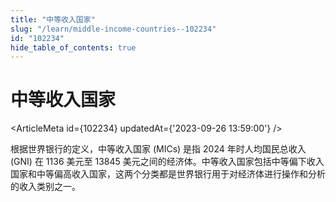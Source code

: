 ```yaml
---
title: "中等收入国家"
slug: "/learn/middle-income-countries--102234"
id: "102234"
hide_table_of_contents: true
---
```



# 中等收入国家

<ArticleMeta id={102234} updatedAt={'2023-09-26 13:59:00'} />
<div className='border-solid border-b border-t-0 my-4 border-[var(--ifm-color-gray-300)]' />

根据世界银行的定义，中等收入国家 (MICs) 是指 2024 年时人均国民总收入 (GNI) 在 1136 美元至 13845 美元之间的经济体。中等收入国家包括中等偏下收入国家和中等偏高收入国家，这两个分类都是世界银行用于对经济体进行操作和分析的收入类别之一。
